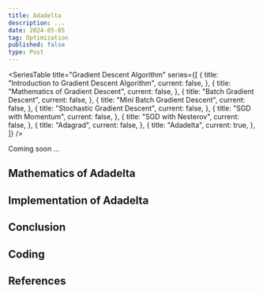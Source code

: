 ```yaml
---
title: Adadelta
description: ...
date: 2024-05-05
tag: Optimization
published: false
type: Post
---
```


<SeriesTable
  title="Gradient Descent Algorithm"
  series={[
    {
      title: "Introduction to Gradient Descent Algorithm",
      current: false,
    },
    {
      title: "Mathematics of Gradient Descent",
      current: false,
    },
    {
      title: "Batch Gradient Descent",
      current: false,
    },
    {
      title: "Mini Batch Gradient Descent",
      current: false,
    },
    {
      title: "Stochastic Gradient Descent",
      current: false,
    },
    {
      title: "SGD with Momentum",
      current: false,
    },
    {
      title: "SGD with Nesterov",
      current: false,
    },
    {
      title: "Adagrad",
      current: false,
    },
    {
      title: "Adadelta",
      current: true,
    },
  ]}
/>

Coming soon ...

## Mathematics of Adadelta

## Implementation of Adadelta

## Conclusion

## Coding

## References